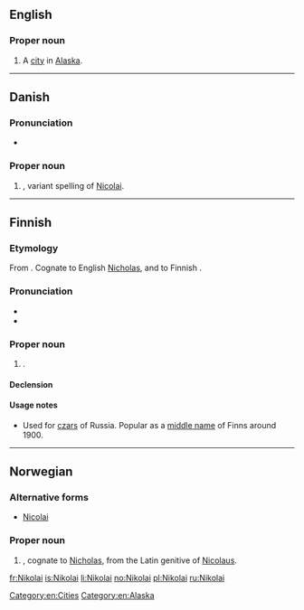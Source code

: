 ==English==
{{wikipedia|Nikolai, Alaska}}
===Proper noun===
{{en-proper noun}}

# A [[city]] in [[Alaska]].

[[Category:en:Cities]]
[[Category:en:Alaska]]

----

==Danish==

===Pronunciation===
* {{IPA|lang=da|[ˈneɡ̊olaɪ̯]}}

===Proper noun===
{{head|da|proper noun}}

# {{given name|male|lang=da}}, variant spelling of [[Nicolai]].

----

==Finnish==

===Etymology===
From {{etyl|ru|fi}} {{term|Никола́й|lang=ru}}. Cognate to English [[Nicholas]], and to Finnish {{term|Niilo|lang=fi}}.

===Pronunciation===
* {{IPA|/ˈnikolɑi/|lang=fi}}
* {{hyphenation|Ni|ko|lai|lang=fi}}

===Proper noun===
{{fi-proper noun}}

# {{given name|male|lang=fi}}.

====Declension====
{{fi-decl-maa|Nikolai|a}}

====Usage notes====
* Used for [[czar]]s of Russia. Popular as a [[middle name]] of Finns around 1900.

----

==Norwegian==

===Alternative forms===
* [[Nicolai]]

===Proper noun===
{{head|no|proper noun}}

# {{given name|male|lang=no}}, cognate to [[Nicholas]], from the Latin genitive of [[Nicolaus]].

[[fr:Nikolai]]
[[is:Nikolai]]
[[li:Nikolai]]
[[no:Nikolai]]
[[pl:Nikolai]]
[[ru:Nikolai]]